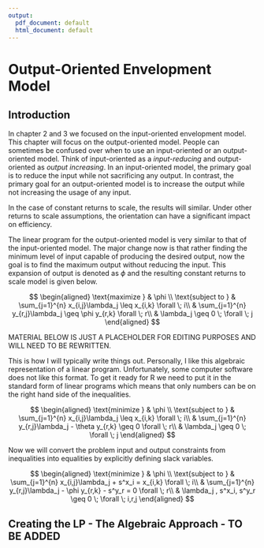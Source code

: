 ```yaml
---
output:
  pdf_document: default
  html_document: default
---
```

# Output-Oriented Envelopment Model

Introduction
-----------------------------
In chapter 2 and 3 we focused on the input-oriented envelopment model.  This chapter will focus on the output-oriented model.  People can sometimes be confused over when to use an input-oriented or an output-oriented model.  Think of input-oriented as a _input-reducing_ and output-oriented as _output increasing_.  In an input-oriented model, the primary goal is to reduce the input while not sacrificing any output.   In contrast, the primary goal for an output-oriented model is to increase the output while not increasing the usage of any input.  

In the case of constant returns to scale, the results will similar.  Under other returns to scale assumptions, the orientation can have a significant impact on efficiency.  

The linear program for the output-oriented model is very similar to that of the input-oriented model.  The major change now is that rather finding the minimum level of input capable of producing the desired output, now the goal is to find the maximum output without reducing the input.  This expansion of output is denoted as $\phi$ and the resulting constant returns to scale model is given below.

$$
 \begin{aligned}
    \text{maximize  }   & \phi \\
    \text{subject to } & \sum_{j=1}^{n} x_{i,j}\lambda_j \leq  x_{i,k} \forall \; i\\
                       & \sum_{j=1}^{n} y_{r,j}\lambda_j \geq  \phi y_{r,k} \forall \; r\\
                       & \lambda_j \geq 0  \; \forall \; j
  \end{aligned}
$$

MATERIAL BELOW IS JUST A PLACEHOLDER FOR EDITING PURPOSES AND WILL NEED TO BE REWRITTEN.  



This is how I will typically write things out.  Personally, I like this algebraic representation of a linear program.  Unfortunately, some computer software does not like this format.  To get it ready for R we need to  put it in the standard form of linear programs which means that only numbers can be on the right hand side of the inequalities.  

$$
 \begin{aligned}
    \text{minimize  }   & \phi \\
    \text{subject to } & \sum_{j=1}^{n} x_{i,j}\lambda_j \leq x_{i,k}  \forall \; i\\
                       & \sum_{j=1}^{n} y_{r,j}\lambda_j - \theta y_{r,k} \geq 0 \forall \; r\\
                       & \lambda_j \geq 0  \; \forall \; j
  \end{aligned}
$$

Now we will convert the problem input and output constraints from inequalities into equalities by explicitly defining slack variables.  

$$
 \begin{aligned}
    \text{minimize  }   & \phi \\
    \text{subject to } & \sum_{j=1}^{n} x_{i,j}\lambda_j  + s^x_i =  x_{i,k} \forall \; i\\
                       & \sum_{j=1}^{n} y_{r,j}\lambda_j - \phi y_{r,k} - s^y_r = 0 \forall \; r\\
                       & \lambda_j , s^x_i, s^y_r \geq 0  \; \forall \; i,r,j
  \end{aligned}
$$

## Creating the LP - The Algebraic Approach - TO BE ADDED

